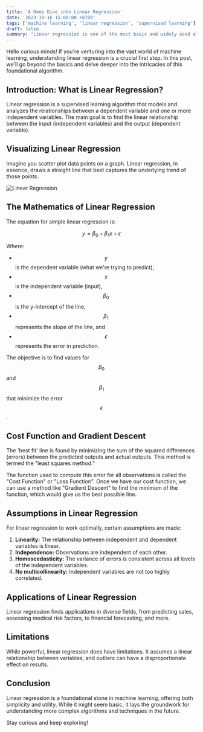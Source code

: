 ```yaml
---
title: 'A Deep Dive into Linear Regression'
date: '2023-10-16 15:00:00 +0700'
tags: ['machine learning', 'linear regression', 'supervised learning']
draft: false
summary: "Linear regression is one of the most basic and widely used algorithms in the machine learning world. It's a statistical method that allows us to understand the relationship between two continuous variables."
---
```


Hello curious minds! If you're venturing into the vast world of machine learning, understanding linear regression is a crucial first step. In this post, we'll go beyond the basics and delve deeper into the intricacies of this foundational algorithm.

## Introduction: What is Linear Regression?

Linear regression is a supervised learning algorithm that models and analyzes the relationships between a dependent variable and one or more independent variables. The main goal is to find the linear relationship between the input (independent variables) and the output (dependent variable).

## Visualizing Linear Regression

Imagine you scatter plot data points on a graph. Linear regression, in essence, draws a straight line that best captures the underlying trend of those points.

![Linear Regression](https://www.scribbr.com/wp-content/uploads/2020/02/simple-linear-regression-graph.png)

## The Mathematics of Linear Regression

The equation for simple linear regression is:

$$
y = \beta_0 + \beta_1x + \epsilon
$$

Where:
- $$ y $$ is the dependent variable (what we're trying to predict),
- $$ x $$ is the independent variable (input),
- $$ \beta_0 $$ is the y-intercept of the line,
- $$ \beta_1 $$ represents the slope of the line, and
- $$ \epsilon $$ represents the error in prediction.

The objective is to find values for $$ \beta_0 $$ and $$ \beta_1 $$ that minimize the error $$ \epsilon $$.

## Cost Function and Gradient Descent

The 'best fit' line is found by minimizing the sum of the squared differences (errors) between the predicted outputs and actual outputs. This method is termed the "least squares method."

The function used to compute this error for all observations is called the "Cost Function" or "Loss Function". Once we have our cost function, we can use a method like "Gradient Descent" to find the minimum of the function, which would give us the best possible line.

## Assumptions in Linear Regression

For linear regression to work optimally, certain assumptions are made:
1. **Linearity:** The relationship between independent and dependent variables is linear.
2. **Independence:** Observations are independent of each other.
3. **Homoscedasticity:** The variance of errors is consistent across all levels of the independent variables.
4. **No multicollinearity:** Independent variables are not too highly correlated.

## Applications of Linear Regression

Linear regression finds applications in diverse fields, from predicting sales, assessing medical risk factors, to financial forecasting, and more.

## Limitations

While powerful, linear regression does have limitations. It assumes a linear relationship between variables, and outliers can have a disproportionate effect on results.

## Conclusion

Linear regression is a foundational stone in machine learning, offering both simplicity and utility. While it might seem basic, it lays the groundwork for understanding more complex algorithms and techniques in the future.

Stay curious and keep exploring!
